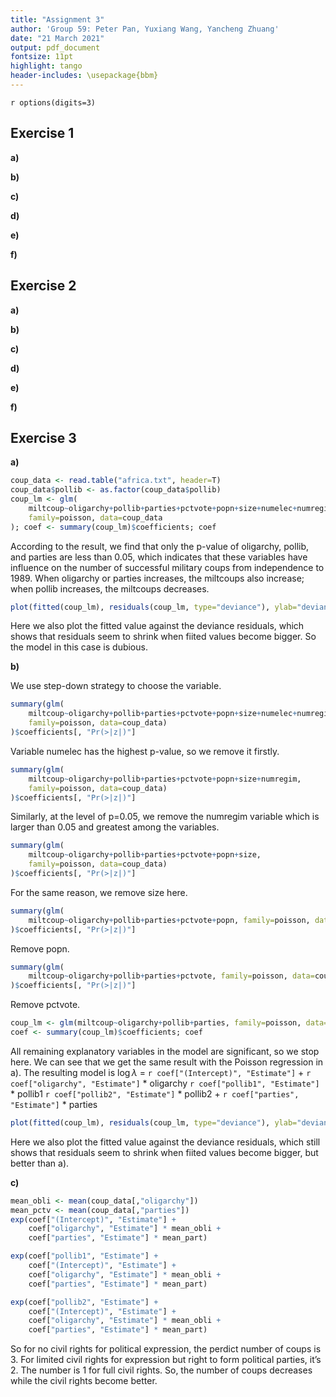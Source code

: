 ```yaml
---
title: "Assignment 3"
author: 'Group 59: Peter Pan, Yuxiang Wang, Yancheng Zhuang'
date: "21 March 2021"
output: pdf_document
fontsize: 11pt
highlight: tango
header-includes: \usepackage{bbm}
---
```


`r options(digits=3)`

## Exercise 1 
<!--
To investigate the effect of sexual activity on longevity of fruit flies, 
75 male fruit flies were divided randomly in three groups of 25. 
The fruit flies in the first group were kept solitary, 
those in the second were kept together with one virgin female fruit fly per day, 
and those in the third group were kept together with eight virgin female fruit flies a day. 
In the data-file fruitflies.txt the three groups are labelled isolated, low and high. 
The number of days until death (longevity) was measured for all flies. 
Later, it was decided to measure also the length of their thorax. 
Add a column loglongevity to the data-frame, containing the logarithm of the number of days until death. 
Use this as the response variable in the following.
-->

**a)** 
<!--
Make an informative plot of the data. 
Investigate whether sexual activity influences longevity by performing a statistical test, 
without taking the thorax length into account. 
What are the estimated longevities for the three conditions? Comment.
-->

**b)** 
<!--
Investigate whether sexual activity influences longevity by performing a statistical test, 
now including thorax length as an explanatory variable into the analysis. 
Does sexual activity increase or decrease longevity? 
What are the estimated longevities for the three groups, for a fly with average thorax length?
-->

**c)** 
<!--
How does thorax length influence longevity? 
Investigate graphically and by using an appropriate test 
whether this dependence is similar under all three conditions of sexual activity.
-->

**d)** 
<!--
Which of the two analyses, without or with thorax length, do you prefer? 
Is one of the analyses wrong?
-->

**e)** 
<!--
Verify normality and heteroscedasticity by making a normal QQ-plot of the residuals, 
and a residuals versus fitted plot, for the analysis that includes thorax length.
-->

**f)**
<!--
Perform the ancova analysis with the number of days as the response, rather than its logarithm. 
Verify normality and homoscedasticity of the residuals of this analysis. 
Was it wise to use the logarithm as response?
-->

## Exercise 2 
<!--
On April 15, 1912, British passenger liner Titanic sank after colliding with an iceberg. 
There were not enough lifeboats for everyone onboard, 
resulting in the death of 1502 out of 2224 passengers and crew. 
The data file titanic.txt gives the survival status of passengers on the Titanic, 
together with their names, age, sex and passenger class. 
(About half of the ages for the 3rd class passengers are missing, 
although many of these could be filled in from the original source.) 
The columns: 
Name – name of passenger, 
PClass – passenger class (1st, 2nd or 3rd), 
Age – age in years, 
Sex – male or female, 
Survived – survival status (1=Yes or 0=No).
-->

**a)** 
<!--
Study the data and give a few (>1) summaries (graphics or tables). 
-->

**b)** 
<!--
Fit a logistic regression model (no interactions yet) to investigate 
the association between the survival status and the predictors PClass, Age and Sex. 
Interpret the results in terms of odds, comment.
-->

**c)** 
<!--
Investigate for interaction of predictor Age with factors PClass and Sex. 
From this and b), choose (and justify) a resulting model. 
For this model, report the estimate for the probability of survival for
each combination of levels of the factors PClass and Sex for a person of age 53.
-->

**d)** 
<!--
Propose a method to predict the survival status and a quality measure for your prediction and 
describe how you would implement that method (you do not need to implement it).
-->

**e)** 
<!--
Another approach would be to apply a contingency table test to 
investigate whether factor passenger class (and gender) has an effect on the survival status. 
Implement the relevant test(s).
-->

**f)** 
<!--
Is the second approach in e) wrong? 
Name both an advantage and a disadvantage of the two approaches, relative to each other. 
-->

## Exercise 3
<!--
To study the influence of different political and geographical variables on the number of military coups, 
these data are collected for several Sub Saharan African countries in the file africa.txt. 
The meaning of the different variables:
miltcoup — number of successful military coups from independence to 1989;
oligarchy — number years country ruled by military oligarchy from independence to 1989;
pollib — political liberalization 
    0 = no civil rights for political expression, 
    1 = limited civil rights for expression but right to form political parties
    2 = full civil rights;
parties — number of legal political parties in 1993;
pctvote — percent voting in last election;
popn — population in millions in 1989;
size — area in 1000 square km;
numelec — total number of legislative and presidential elections;
numregim — number of regime types.
-->

**a)** 
<!--
Perform Poisson regression on the full data set africa, 
taking miltcoup as response variable, Comment on your findings. 
-->

```r
coup_data <- read.table("africa.txt", header=T)
coup_data$pollib <- as.factor(coup_data$pollib)
coup_lm <- glm(
    miltcoup~oligarchy+pollib+parties+pctvote+popn+size+numelec+numregim, 
    family=poisson, data=coup_data
); coef <- summary(coup_lm)$coefficients; coef
```

According to the result, we find that only the p-value of oligarchy, pollib, and parties are less than 0.05, 
which indicates that these variables have influence on the number of successful military coups from independence to 1989.
When oligarchy or parties increases, the miltcoups also increase;  when pollib increases, the miltcoups decreases. 

```r
plot(fitted(coup_lm), residuals(coup_lm, type="deviance"), ylab="deviance residuals")
```

Here we also plot the fitted value against the deviance residuals, 
which shows that residuals seem to shrink when fiited values become bigger. 
So the model in this case is dubious. 

**b)** 
<!--
Use the step down approach (using output of the function summary) to 
reduce the number of explanatory variables. 
Compare the resulting model with your findings in a).
-->

We use step-down strategy to choose the variable. 

```r
summary(glm(
    miltcoup~oligarchy+pollib+parties+pctvote+popn+size+numelec+numregim, 
    family=poisson, data=coup_data)
)$coefficients[, "Pr(>|z|)"]
```

Variable numelec has the highest p-value, so we remove it firstly. 

```r
summary(glm(
    miltcoup~oligarchy+pollib+parties+pctvote+popn+size+numregim, 
    family=poisson, data=coup_data)
)$coefficients[, "Pr(>|z|)"]
```

Similarly, at the level of p=0.05, 
we remove the numregim variable which is larger than 0.05 and greatest among the variables.

```r
summary(glm(
    miltcoup~oligarchy+pollib+parties+pctvote+popn+size, 
    family=poisson, data=coup_data)
)$coefficients[, "Pr(>|z|)"]
```

For the same reason, we remove size here.

```r
summary(glm(
    miltcoup~oligarchy+pollib+parties+pctvote+popn, family=poisson, data=coup_data)
)$coefficients[, "Pr(>|z|)"]
```

Remove popn. 

```r
summary(glm(
    miltcoup~oligarchy+pollib+parties+pctvote, family=poisson, data=coup_data)
)$coefficients[, "Pr(>|z|)"]
```

Remove pctvote. 

```r
coup_lm <- glm(miltcoup~oligarchy+pollib+parties, family=poisson, data=coup_data)
coef <- summary(coup_lm)$coefficients; coef
```

All remaining explanatory variables in the model are significant, so we stop here. 
We can see that we get the same result with the Poisson regression in a). 
The resulting model is 
$\log\lambda$ = 
`r coef["(Intercept)", "Estimate"]` + 
`r coef["oligarchy", "Estimate"]` * oligarchy 
`r coef["pollib1", "Estimate"]` * pollib1 
`r coef["pollib2", "Estimate"]` * pollib2 + 
`r coef["parties", "Estimate"]` * parties

```r
plot(fitted(coup_lm), residuals(coup_lm, type="deviance"), ylab="deviance residuals")
```

Here we also plot the fitted value against the deviance residuals, 
which still shows that residuals seem to shrink when fiited values become bigger, 
but better than a). 

**c)** 
<!--
Predict the number of coups for a hypothetical country for all the three levels of political liberalization
and the averages (over all the counties in the data) of all the other (numerical) characteristics. 
Comment on your findings.
-->

```r
mean_obli <- mean(coup_data[,"oligarchy"])
mean_pctv <- mean(coup_data[,"parties"])
exp(coef["(Intercept)", "Estimate"] + 
    coef["oligarchy", "Estimate"] * mean_obli + 
    coef["parties", "Estimate"] * mean_part)
```

```r
exp(coef["pollib1", "Estimate"] + 
    coef["(Intercept)", "Estimate"] + 
    coef["oligarchy", "Estimate"] * mean_obli + 
    coef["parties", "Estimate"] * mean_part)
```

```r
exp(coef["pollib2", "Estimate"] + 
    coef["(Intercept)", "Estimate"] + 
    coef["oligarchy", "Estimate"] * mean_obli + 
    coef["parties", "Estimate"] * mean_part)
```

So for no civil rights for political expression, the perdict number of coups is 3. 
For limited civil rights for expression but right to form political parties, it's 2. 
The number is 1 for full civil rights.
So, the number of coups decreases while the civil rights become better. 
